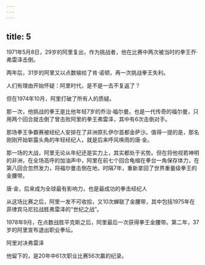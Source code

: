```yaml
---
---
---
```

title: 5
---



1971年5月8日，29岁的阿里复出，作为挑战者，他在比赛中两次被当时的拳王乔·弗雷泽击倒。

两年后，31岁的阿里又以点数输给了肯·诺顿，再一次挑战拳王失利。

人们有理由开始怀疑：阿里时代，是不是一去不复返了？

但在1974年10月，阿里打破了所有人的质疑。

那一次，他挑战的拳王是比他年轻7岁的乔治·福尔曼。也是一代传奇的福尔曼，只用两个回合就击倒了曾击败阿里的拳王弗雷泽，其中有6次击倒对手。

那场拳王争霸赛被经纪人安排在了非洲原扎伊尔首都金萨沙。值得一提的是，那名刚刚开始崭露头角的年轻经纪人，就是后来呼风唤雨的唐·金。

那一场的大战，阿里无论从年纪还是实力上，其实都处于劣势。但在将他视若神明的非洲，在全场高呼的加油声中，阿里在前七个回合龟缩在拳台一角保存体力，在第八回合忽然发力，将福尔曼击倒在地，时隔7年，重新拿回了世界重量级拳王的金腰带。

唐·金，后来成为全球最有影响力，也是最成功的拳击经纪人



从这场比赛之后，阿里一发不可收拾，又10次蝉联了金腰带，其中包括1975年在菲律宾马尼拉战胜弗雷泽的“世纪之战”。

1978年9月，在点数战胜平克斯之后，阿里最后一次获得拳王金腰带。第二年，37岁的阿里宣布退出职业拳坛。

阿里对决弗雷泽



他留下的，是20年中61次职业比赛56次赢的纪录。